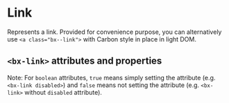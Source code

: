 
# Link

Represents a link. Provided for convenience purpose, you can alternatively use `<a class="bx--link">` with Carbon style in place in light DOM.

<Preview withToolbar>
  <Story id="components-link--default" height="120px" />
</Preview>

## `<bx-link>` attributes and properties

Note: For `boolean` attributes, `true` means simply setting the attribute (e.g. `<bx-link disabled>`) and `false` means not setting the attribute (e.g. `<bx-link>` without `disabled` attribute).

<Props of="bx-link" />
